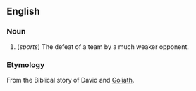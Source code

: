 ==English==

===Noun===
{{en-noun}}

# (''sports'') The defeat of a team by a much weaker opponent. 

===Etymology===
From the Biblical story of David and [[Goliath]].